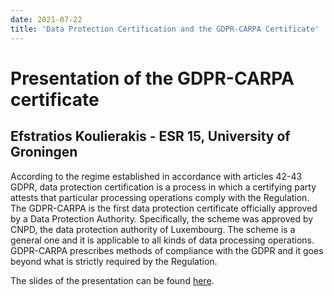 ```yaml
---
date: 2021-07-22
title: 'Data Protection Certification and the GDPR-CARPA Certificate'
---
```


# Presentation of the GDPR-CARPA certificate
## Efstratios Koulierakis - ESR 15, University of Groningen

According to the regime established in accordance with articles 42-43 GDPR, data protection certification is a process in which a certifying party attests that particular processing operations comply with the Regulation. The GDPR-CARPA is the first data protection certificate officially approved by a Data Protection Authority. Specifically, the scheme was approved by CNPD, the data protection authority of Luxembourg. The scheme is a general one and it is applicable to all kinds of data processing operations. GDPR-CARPA prescribes methods of compliance with the GDPR and it goes beyond what is strictly required by the Regulation.

The slides of the presentation can be found [here](/downloads/2022-07-22-koulierakis_colloquium_slides.pdf).
